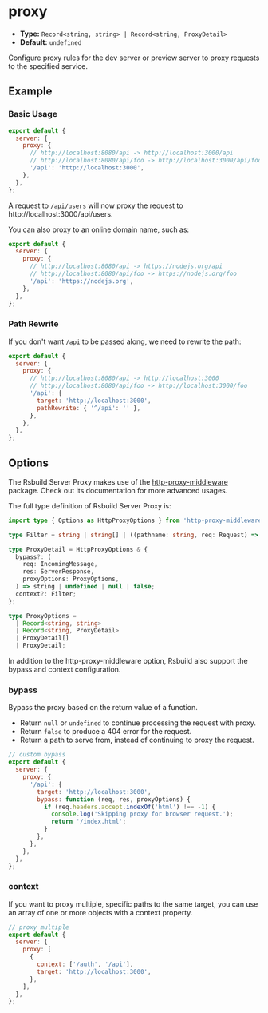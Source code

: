 # proxy

- **Type:** `Record<string, string> | Record<string, ProxyDetail>`
- **Default:** `undefined`

Configure proxy rules for the dev server or preview server to proxy requests to the specified service.

## Example

### Basic Usage

```js
export default {
  server: {
    proxy: {
      // http://localhost:8080/api -> http://localhost:3000/api
      // http://localhost:8080/api/foo -> http://localhost:3000/api/foo
      '/api': 'http://localhost:3000',
    },
  },
};
```

A request to `/api/users` will now proxy the request to http://localhost:3000/api/users.

You can also proxy to an online domain name, such as:

```js
export default {
  server: {
    proxy: {
      // http://localhost:8080/api -> https://nodejs.org/api
      // http://localhost:8080/api/foo -> https://nodejs.org/foo
      '/api': 'https://nodejs.org',
    },
  },
};
```

### Path Rewrite

If you don't want `/api` to be passed along, we need to rewrite the path:

```js
export default {
  server: {
    proxy: {
      // http://localhost:8080/api -> http://localhost:3000
      // http://localhost:8080/api/foo -> http://localhost:3000/foo
      '/api': {
        target: 'http://localhost:3000',
        pathRewrite: { '^/api': '' },
      },
    },
  },
};
```

## Options

The Rsbuild Server Proxy makes use of the [http-proxy-middleware](https://github.com/chimurai/http-proxy-middleware/tree/2.x) package. Check out its documentation for more advanced usages.

The full type definition of Rsbuild Server Proxy is:

```ts
import type { Options as HttpProxyOptions } from 'http-proxy-middleware';

type Filter = string | string[] | ((pathname: string, req: Request) => boolean);

type ProxyDetail = HttpProxyOptions & {
  bypass?: (
    req: IncomingMessage,
    res: ServerResponse,
    proxyOptions: ProxyOptions,
  ) => string | undefined | null | false;
  context?: Filter;
};

type ProxyOptions =
  | Record<string, string>
  | Record<string, ProxyDetail>
  | ProxyDetail[]
  | ProxyDetail;
```

In addition to the http-proxy-middleware option, Rsbuild also support the bypass and context configuration.

### bypass

Bypass the proxy based on the return value of a function.

- Return `null` or `undefined` to continue processing the request with proxy.
- Return `false` to produce a 404 error for the request.
- Return a path to serve from, instead of continuing to proxy the request.

```js
// custom bypass
export default {
  server: {
    proxy: {
      '/api': {
        target: 'http://localhost:3000',
        bypass: function (req, res, proxyOptions) {
          if (req.headers.accept.indexOf('html') !== -1) {
            console.log('Skipping proxy for browser request.');
            return '/index.html';
          }
        },
      },
    },
  },
};
```

### context

If you want to proxy multiple, specific paths to the same target, you can use an array of one or more objects with a context property.

```js
// proxy multiple
export default {
  server: {
    proxy: [
      {
        context: ['/auth', '/api'],
        target: 'http://localhost:3000',
      },
    ],
  },
};
```
